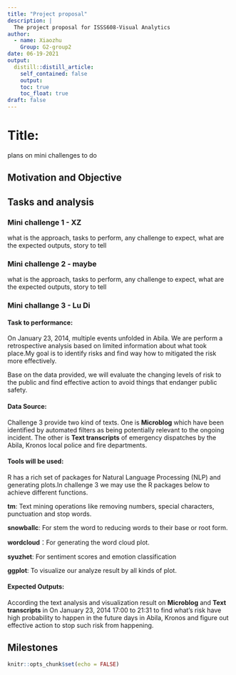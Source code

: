 ```yaml
---
title: "Project proposal"
description: |
  The project proposal for ISSS608-Visual Analytics
author:
  - name: Xiaozhu
    Group: G2-group2
date: 06-19-2021
output:
  distill::distill_article:
    self_contained: false
    output:
    toc: true
    toc_float: true
draft: false
---
```


# Title:

plans on mini challenges to do  

## Motivation and Objective 


## Tasks and analysis  
### Mini challenge 1 - XZ  
what is the approach, tasks to perform, any challenge to expect, what are the expected outputs, story to tell  

### Mini challenge 2 - maybe    
what is the approach, tasks to perform, any challenge to expect, what are the expected outputs, story to tell  

### Mini challange 3 - Lu Di  
#### **Task to performance**:  
On January 23, 2014, multiple events unfolded in Abila. We are perform a retrospective analysis based on limited information about what took place.My goal is to identify risks and find way how to mitigated the risk more effectively.

Base on the data provided, we will evaluate the changing levels of risk to the public and find effective action to avoid things that endanger public safety.

#### **Data Source**:  
Challenge 3 provide two kind of texts. One is **Microblog** which  have been identified by automated filters as being potentially relevant to the ongoing incident. The other is **Text transcripts** of emergency dispatches by the Abila, Kronos local police and fire departments.

#### **Tools will be used**:  
R has a rich set of packages for Natural Language Processing (NLP) and generating plots.In challenge 3 we may use the R packages below  to achieve different functions.  

**tm**: Text mining operations like removing numbers, special characters, punctuation and stop words.  

**snowballc**: For stem the word to reducing words to their base or root form.  

**wordcloud**：For generating the word cloud plot.  

**syuzhet**: For sentiment scores and emotion classification  

**ggplot**: To visualize our analyze result by all kinds of plot.

#### **Expected Outputs**: 
According the text analysis and visualization result on **Microblog** and **Text transcripts** in On January 23, 2014 17:00 to 21:31 to find what's risk have high probability to happen in the future days in Abila, Kronos and figure out effective action to stop such risk from happening.     

## Milestones  

  


```r
knitr::opts_chunk$set(echo = FALSE)
```


